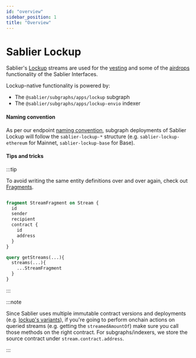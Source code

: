 ```yaml
---
id: "overview"
sidebar_position: 1
title: "Overview"
---
```



# Sablier Lockup

Sablier's [Lockup](/concepts/lockup/overview) streams are used for the [vesting](/apps/features/vesting) and some of the
[airdrops](/apps/features/airdrops) functionality of the Sablier Interfaces.

Lockup-native functionality is powered by:

- The `@sablier/subgraphs/apps/lockup` subgraph
- The `@sablier/subgraphs/apps/lockup-envio` indexer

<LinkPreview
  href="https://github.com/sablier-labs/subgraphs"
  icon="github"
  subtitle="@sablier-labs/subgraphs"
  title="Sablier Subgraphs"
/>

#### Naming convention

As per our endpoint [naming convention](/api/overview#endpoints--slugs), subgraph deployments of Sablier Lockup will
follow the `sablier-lockup-*` structure (e.g. `sablier-lockup-ethereum` for Mainnet, `sablier-lockup-base` for Base).

#### Tips and tricks

:::tip

To avoid writing the same entity definitions over and over again, check out
[Fragments](https://graphql.org/learn/queries/#fragments).

```graphql

fragment StreamFragment on Stream {
  id
  sender
  recipient
  contract {
    id
    address
  }
}

query getStreams(...){
  streams(...){
    ...StreamFragment
  }
}

```

:::

:::note

Since Sablier uses multiple immutable contract versions and deployments (e.g.
[lockup's variants](/guides/lockup/deployments#versions)), if you're going to perform onchain actions on
queried streams (e.g. getting the `streamedAmountOf`) make sure you call those methods on the right contract. For
subgraphs/indexers, we store the source contract under `stream.contract.address`.

:::
